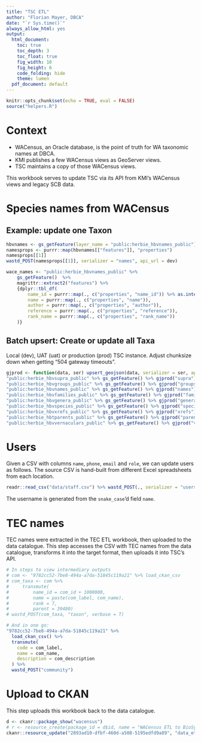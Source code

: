 ```yaml
---
title: "TSC ETL"
author: "Florian Mayer, DBCA"
date: "`r Sys.time()`"
always_allow_html: yes
output:
  html_document:
    toc: true
    toc_depth: 3
    toc_float: true
    fig_width: 10
    fig_height: 6
    code_folding: hide
    theme: lumen
  pdf_document: default
---
```


```r
knitr::opts_chunk$set(echo = TRUE, eval = FALSE)
source("helpers.R")
```

# Context

* WACensus, an Oracle database, is the point of truth for WA taxonomic names at DBCA.
* KMI publishes a few WACensus views as GeoServer views.
* TSC maintains a copy of those WACensus views.

This workbook serves to update TSC via its API from KMI's WACensus views and legacy SCB data.

# Species names from WACensus

## Example: update one Taxon

```r
hbvnames <- gs_getFeature(layer_name = "public:herbie_hbvnames_public")
namesprops <- purrr::map(hbvnames[["features"]], "properties")
namesprops[[1]]
wastd_POST(namesprops[[1]], serializer = "names", api_url = dev)
```

```r
wace_names <- "public:herbie_hbvnames_public" %>% 
    gs_getFeature()  %>% 
    magrittr::extract2("features") %>% 
    {dplyr::tbl_df(
        name_id = purrr::map(., c("properties", "name_id")) %>% as.integer(),
        name = purrr::map(., c("properties", "name")),
        author = purrr::map(., c("properties", "author")),
        reference = purrr::map(., c("properties", "reference")),
        rank_name = purrr::map(., c("properties", "rank_name"))
    )}
```

## Batch upsert: Create or update all Taxa
Local (dev), UAT (uat) or production (prod) TSC instance. 
Adjust chunksize down when getting "504 gateway timeouts".

```r
gjprod <- function(data, ser) upsert_geojson(data, serializer = ser, api_url = prod, chunksize = 1000)
"public:herbie_hbvsupra_public" %>% gs_getFeature() %>% gjprod("supra")
"public:herbie_hbvgroups_public" %>% gs_getFeature() %>% gjprod("groups")
"public:herbie_hbvnames_public" %>% gs_getFeature() %>% gjprod("names")
"public:herbie_hbvfamilies_public" %>% gs_getFeature() %>% gjprod("families")
"public:herbie_hbvgenera_public" %>% gs_getFeature() %>% gjprod("genera")
"public:herbie_hbvspecies_public" %>% gs_getFeature() %>% gjprod("species")
"public:herbie_hbvxrefs_public" %>% gs_getFeature() %>% gjprod("xrefs")
"public:herbie_hbtparents_public" %>% gs_getFeature() %>% gjprod("parents")
"public:herbie_hbvvernaculars_public" %>% gs_getFeature() %>% gjprod("vernaculars")
```


# Users
Given a CSV with columns `name`, `phone`, `email` and `role`, we can update users as follows.
The source CSV is hand-built from different Excel spreadsheets from each location.

```r
readr::read_csv("data/staff.csv") %>% wastd_POST(., serializer = "users", verbose = TRUE)
```

The username is generated from the `snake_case`'d field `name`.

# TEC names
TEC names were extracted in the TEC ETL workbook, then uploaded to the data catalogue.
This step accesses the CSV with TEC names from the data catalogue, transforms it into the target
format, then uploads it into TSC's API.

```r
# In steps to view intermediary outputs
# com <- "9782cc52-7be8-494a-a7da-51845c119a21" %>% load_ckan_csv
# com_taxa <- com %>%
#     transmute(
#         name_id = com_id + 1000000,
#         name = paste(com_label, com_name),
#         rank = 7,
#         parent = 39480)
# wastd_POST(com_taxa, "taxon", verbose = T)

# And in one go:
"9782cc52-7be8-494a-a7da-51845c119a21" %>%
  load_ckan_csv() %>%
  transmute(
    code = com_label,
    name = com_name,
    description = com_description
  ) %>%
  wastd_POST("community")
```

# Upload to CKAN
This step uploads this workbook back to the data catalogue.

```r
d <- ckanr::package_show("wacensus")
# r <- resource_create(package_id = d$id, name = "WACensus ETL to BioSysTT", format = "HTML", upload = "data_etl_wacensus.html")
ckanr::resource_update("2893ad10-dfbf-460d-a508-5195edfd9a89", "data_etl_wacensus.html")
```

